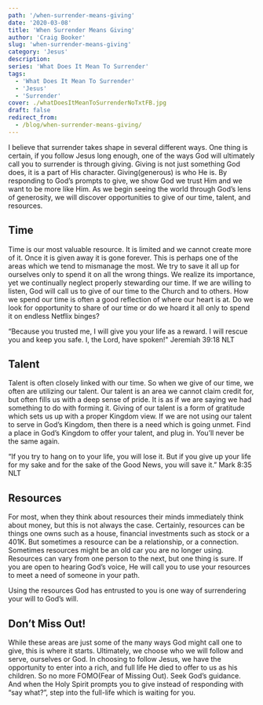 ```yaml
---
path: '/when-surrender-means-giving'
date: '2020-03-08'
title: 'When Surrender Means Giving'
author: 'Craig Booker'
slug: 'when-surrender-means-giving'
category: 'Jesus'
description:
series: 'What Does It Mean To Surrender'
tags:
  - 'What Does It Mean To Surrender'
  - 'Jesus'
  - 'Surrender'
cover: ./whatDoesItMeanToSurrenderNoTxtFB.jpg
draft: false
redirect_from:
  - /blog/when-surrender-means-giving/
---
```


I believe that surrender takes shape in several different ways. One thing is certain, if you follow Jesus long enough, one of the ways God will ultimately call you to surrender is through giving. Giving is not just something God does, it is a part of His character. Giving(generous) is who He is. By responding to God’s prompts to give, we show God we trust Him and we want to be more like Him. As we begin seeing the world through God’s lens of generosity, we will discover opportunities to give of our time, talent, and resources.

## Time

Time is our most valuable resource. It is limited and we cannot create more of it. Once it is given away it is gone forever. This is perhaps one of the areas which we tend to mismanage the most. We try to save it all up for ourselves only to spend it on all the wrong things. We realize its importance, yet we continually neglect properly stewarding our time. If we are willing to listen, God will call us to give of our time to the Church and to others. How we spend our time is often a good reflection of where our heart is at. Do we look for opportunity to share of our time or do we hoard it all only to spend it on endless Netflix binges?

“Because you trusted me, I will give you your life as a reward. I will rescue you and keep you safe. I, the Lord, have spoken!"
‭‭Jeremiah‬ ‭39:18‬ ‭NLT‬‬

## Talent

Talent is often closely linked with our time. So when we give of our time, we often are utilizing our talent. Our talent is an area we cannot claim credit for, but often fills us with a deep sense of pride. It is as if we are saying we had something to do with forming it. Giving of our talent is a form of gratitude which sets us up with a proper Kingdom view. If we are not using our talent to serve in God’s Kingdom, then there is a need which is going unmet. Find a place in God’s Kingdom to offer your talent, and plug in. You’ll never be the same again.

“If you try to hang on to your life, you will lose it. But if you give up your life for my sake and for the sake of the Good News, you will save it.”
‭‭Mark‬ ‭8:35‬ ‭NLT‬‬

## Resources

For most, when they think about resources their minds immediately think about money, but this is not always the case. Certainly, resources can be things one owns such as a house, financial investments such as stock or a 401K. But sometimes a resource can be a relationship, or a connection. Sometimes resources might be an old car you are no longer using. Resources can vary from one person to the next, but one thing is sure. If you are open to hearing God’s voice, He will call you to use your resources to meet a need of someone in your path.

Using the resources God has entrusted to you is one way of surrendering your will to God’s will.

## Don’t Miss Out!

While these areas are just some of the many ways God might call one to give, this is where it starts. Ultimately, we choose who we will follow and serve, ourselves or God. In choosing to follow Jesus, we have the opportunity to enter into a rich, and full life He died to offer to us as his children. So no more FOMO(Fear of Missing Out). Seek God’s guidance. And when the Holy Spirit prompts you to give instead of responding with “say what?”, step into the full-life which is waiting for you.
